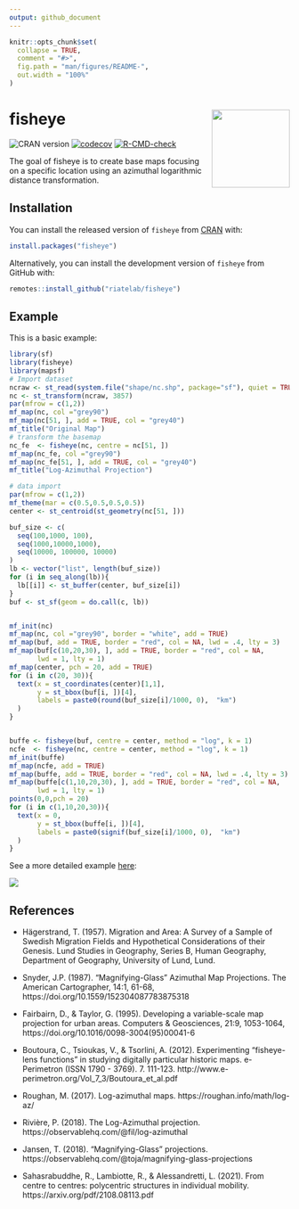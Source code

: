 ```yaml
---
output: github_document
---
```


```r
knitr::opts_chunk$set(
  collapse = TRUE,
  comment = "#>",
  fig.path = "man/figures/README-",
  out.width = "100%"
)
```

# fisheye <img src="man/figures/logo.png" align="right" width="140"/>

<!-- badges: start -->
![CRAN version](https://www.r-pkg.org/badges/version-ago/fisheye)
[![codecov](https://codecov.io/gh/riatelab/fisheye/branch/main/graph/badge.svg)](https://app.codecov.io/gh/riatelab/fisheye?branch=main)
[![R-CMD-check](https://github.com/riatelab/fisheye/actions/workflows/R-CMD-check.yaml/badge.svg)](https://github.com/riatelab/fisheye/actions/workflows/R-CMD-check.yaml)
<!-- badges: end -->

The goal of fisheye is to create base maps focusing on a specific location using an azimuthal logarithmic distance transformation.

## Installation

You can install the released version of `fisheye` from
[CRAN](https://cran.r-project.org/package=fisheye) with:

``` r
install.packages("fisheye")
```

Alternatively, you can install the development version of `fisheye` from
GitHub with:

``` r
remotes::install_github("riatelab/fisheye")
```
## Example

This is a basic example:

```r
library(sf)
library(fisheye)
library(mapsf)
# Import dataset
ncraw <- st_read(system.file("shape/nc.shp", package="sf"), quiet = TRUE)
nc <- st_transform(ncraw, 3857)
par(mfrow = c(1,2))
mf_map(nc, col ="grey90")
mf_map(nc[51, ], add = TRUE, col = "grey40")
mf_title("Original Map")
# transform the basemap
nc_fe  <- fisheye(nc, centre = nc[51, ])
mf_map(nc_fe, col ="grey90")
mf_map(nc_fe[51, ], add = TRUE, col = "grey40")
mf_title("Log-Azimuthal Projection")
```

```r
# data import
par(mfrow = c(1,2))
mf_theme(mar = c(0.5,0.5,0.5,0.5))
center <- st_centroid(st_geometry(nc[51, ]))

buf_size <- c(
  seq(100,1000, 100),
  seq(1000,10000,1000),
  seq(10000, 100000, 10000)
)
lb <- vector("list", length(buf_size))
for (i in seq_along(lb)){
  lb[[i]] <- st_buffer(center, buf_size[i])
}
buf <- st_sf(geom = do.call(c, lb))


mf_init(nc)
mf_map(nc, col ="grey90", border = "white", add = TRUE)
mf_map(buf, add = TRUE, border = "red", col = NA, lwd = .4, lty = 3)
mf_map(buf[c(10,20,30), ], add = TRUE, border = "red", col = NA, 
       lwd = 1, lty = 1)
mf_map(center, pch = 20, add = TRUE)
for (i in c(20, 30)){
  text(x = st_coordinates(center)[1,1], 
       y = st_bbox(buf[i, ])[4], 
       labels = paste0(round(buf_size[i]/1000, 0),  "km")
  )
}


buffe <- fisheye(buf, centre = center, method = "log", k = 1)
ncfe  <- fisheye(nc, centre = center, method = "log", k = 1)
mf_init(buffe)
mf_map(ncfe, add = TRUE)
mf_map(buffe, add = TRUE, border = "red", col = NA, lwd = .4, lty = 3)
mf_map(buffe[c(1,10,20,30), ], add = TRUE, border = "red", col = NA, 
       lwd = 1, lty = 1)
points(0,0,pch = 20)
for (i in c(1,10,20,30)){
  text(x = 0, 
       y = st_bbox(buffe[i, ])[4], 
       labels = paste0(signif(buf_size[i]/1000, 0),  "km")
  )
}


```

See a more detailed example [here](https://github.com/rcarto/fisheye-example/): 

![](https://raw.githubusercontent.com/rCarto/fisheye-example/main/gif/mob.gif)

## References

* Hägerstrand, T. (1957). Migration and Area: A Survey of a Sample of Swedish Migration Fields and Hypothetical Considerations of their Genesis. Lund Studies in Geography, Series B, Human Geography, Department of Geography, University of Lund, Lund.

* Snyder, J.P. (1987). "Magnifying-Glass" Azimuthal Map Projections. The American Cartographer, 14:1, 61-68, https://doi.org/10.1559/152304087783875318

* Fairbairn, D., & Taylor, G. (1995). Developing a variable-scale map projection for urban areas. Computers & Geosciences, 21:9, 1053-1064, https://doi.org/10.1016/0098-3004(95)00041-6

* Boutoura, C., Tsioukas, V., & Tsorlini, A. (2012). Experimenting “fisheye-lens functions” in studying digitally particular historic maps. e-Perimetron (ISSN 1790 - 3769). 7. 111-123. http://www.e-perimetron.org/Vol_7_3/Boutoura_et_al.pdf

* Roughan, M. (2017). Log-azimuthal maps. https://roughan.info/math/log-az/

* Rivière, P. (2018). The Log-Azimuthal projection. https://observablehq.com/@fil/log-azimuthal 	

* Jansen, T. (2018). “Magnifying-Glass” projections. https://observablehq.com/@toja/magnifying-glass-projections 	

* Sahasrabuddhe, R., Lambiotte, R., & Alessandretti, L. (2021). From centre to centres: polycentric structures in individual mobility. https://arxiv.org/pdf/2108.08113.pdf
